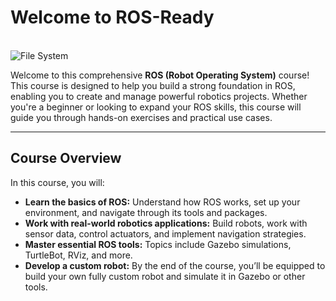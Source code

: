 


# Welcome to ROS-Ready 
<br />

<div style={{ display: 'flex', justifyContent: 'center' }}>
  <Image 
    src="/assets/intro.png" 
    alt="File System" 
    width={500} 
    height={300}
    quality={75} 
  />
</div>



Welcome to this comprehensive **ROS (Robot Operating System)** course! This course is designed to help you build a strong foundation in ROS, enabling you to create and manage powerful robotics projects. Whether you're a beginner or looking to expand your ROS skills, this course will guide you through hands-on exercises and practical use cases.

---

## Course Overview

In this course, you will:

- **Learn the basics of ROS:** Understand how ROS works, set up your environment, and navigate through its tools and packages.
- **Work with real-world robotics applications:** Build robots, work with sensor data, control actuators, and implement navigation strategies.
- **Master essential ROS tools:** Topics include Gazebo simulations, TurtleBot, RViz, and more.
- **Develop a custom robot:** By the end of the course, you’ll be equipped to build your own fully custom robot and simulate it in Gazebo or other tools.
